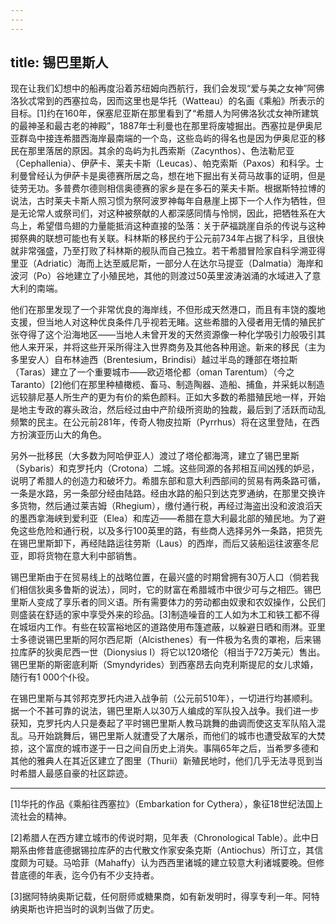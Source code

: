 ```yaml
---
---
---
```

title: 锡巴里斯人
---




现在让我们幻想中的船再度沿着苏纽姆向西航行，我们会发现“爱与美之女神”阿佛洛狄忒常到的西塞拉岛，因而这里也是华托（Watteau）的名画《乘船》所表示的目标。[1]约在160年，保塞尼亚斯在那里看到了“希腊人为阿佛洛狄忒女神所建筑的最神圣和最古老的神殿”，1887年士利曼也在那里将废墟掘出。西塞拉是伊奥尼亚群岛中接连希腊西海岸最南端的一个岛，这些岛屿的得名也是因为伊奥尼亚的移民在那里落居的原因。其余的岛屿为扎西索斯（Zacynthos）、色法勒尼亚（Cephallenia）、伊萨卡、莱夫卡斯（Leucas）、帕克索斯（Paxos）和科孚。士利曼曾经认为伊萨卡是奥德赛所居之岛，想在地下掘出有关荷马故事的证明，但是徒劳无功。多普费尔德则相信奥德赛的家乡是在多石的莱夫卡斯。根据斯特拉博的说法，古时莱夫卡斯人照习惯为祭阿波罗神每年自悬崖上掷下一个人作为牺牲，但是无论常人或祭司们，对这种被祭献的人都深感同情与怜悯，因此，把牺牲系在大鸟上，希望借鸟翅的力量能抵消这种直接的坠落：关于萨福跳崖自杀的传说与这种掷祭典的联想可能也有关联。科林斯的移民约于公元前734年占据了科孚，且很快就非常强盛，乃至打败了科林斯的舰队而自己独立。若干希腊冒险家自科孚溯亚得里亚（Adriatic）海而上达至威尼斯，一部分人在达尔马提亚（Dalmatia）海岸和波河（Po）谷地建立了小殖民地，其他的则渡过50英里波涛汹涌的水域进入了意大利的南端。

他们在那里发现了一个非常优良的海岸线，不但形成天然港口，而且有丰饶的腹地支援，但当地人对这种优良条件几乎视若无睹。这些希腊的入侵者用无情的殖民扩张夺得了这个沿海地区——当地人未曾开发的天然资源像一种化学吸引力般吸引其他人来开采，并将这些开采所得注入世界商务及其他各种用途。新来的移民（主为多里安人）自布林迪西（Brentesium，Brindisi）越过半岛的踵部在塔拉斯（Taras）建立了一个重要城市——欧迈塔伦都（oman Tarentum）（今之Taranto）[2]他们在那里种植橄榄、畜马、制造陶器、造船、捕鱼，并采蚝以制造远较腓尼基人所生产的更为有价的紫色颜料。正如大多数的希腊殖民地一样，开始是地主专政的寡头政治，然后经过由中产阶级所资助的独裁，最后到了活跃而动乱频繁的民主。在公元前281年，传奇人物皮拉斯（Pyrrhus）将在这里登陆，在西方扮演亚历山大的角色。

另外一批移民（大多数为阿哈伊亚人）渡过了塔伦都海湾，建立了锡巴里斯（Sybaris）和克罗托内（Crotona）二城。这些同源的各邦相互间凶残的妒忌，说明了希腊人的创造力和破坏力。希腊东部和意大利西部间的贸易有两条路可循，一条是水路，另一条部分经由陆路。经由水路的船只到达克罗通纳，在那里交换许多货物，然后通过莱吉姆（Rhegium），缴付通行税，再经过海盗出没和波浪滔天的墨西拿海峡到爱利亚（Elea）和库迈——希腊在意大利最北部的殖民地。为了避免这些危险和通行税，以及多行100英里的路，有些商人选择另外一条路，把货先在锡巴里斯卸下，再经陆路运往劳斯（Laus）的西岸，而后又装船运往波塞冬尼亚，即将货物在意大利中部销售。

锡巴里斯由于在贸易线上的战略位置，在最兴盛的时期曾拥有30万人口（倘若我们相信狄奥多鲁斯的说法），同时，它的财富在希腊城市中很少可与之相匹。锡巴里斯人变成了享乐者的同义语。所有需要体力的劳动都由奴隶和农奴操作，公民们则盛装在舒适的家中享受外来的珍品。[3]制造噪音的工人如为木工和铁工都不得在城垣内工作。有些在较富裕地区的道路使用布篷遮蔽，以躲避日晒和雨淋。亚里士多德说锡巴里斯的阿尔西尼斯（Alcisthenes）有一件极为名贵的罩袍，后来锡拉库萨的狄奥尼西一世（Dionysius Ⅰ）将它以120塔伦（相当于72万美元）售出。锡巴里斯的斯密底利斯（Smyndyrides）到西塞昂去向克利斯提尼的女儿求婚，随行有1 000个仆役。

在锡巴里斯与其邻邦克罗托内进入战争前（公元前510年），一切进行均甚顺利。据一个不甚可靠的说法，锡巴里斯人以30万人编成的军队投入战争。我们进一步获知，克罗托内人只是奏起了平时锡巴里斯人教马跳舞的曲调而使这支军队陷入混乱。马开始跳舞后，锡巴里斯人就遭受了大屠杀，而他们的城市也遭受敌军的大焚掠，这个富庶的城市遂于一日之间自历史上消失。事隔65年之后，当希罗多德和其他的雅典人在其近区建立了图里（Thurii）新殖民地时，他们几乎无法寻觅到当时希腊人最感自豪的社区踪迹。



* * *



[1]华托的作品《乘船往西塞拉》（Embarkation for Cythera），象征18世纪法国上流社会的精神。

[2]希腊人在西方建立城市的传说时期，见年表（Chronological Table）。此中日期系由修昔底德据锡拉库萨的古代散文作家安条克斯（Antiochus）所订立，其信度颇为可疑。马哈菲（Mahaffy）认为西西里诸城的建立较意大利诸城要晚。但修昔底德的年表，迄今仍有不少支持者。

[3]据阿特纳奥斯记载，任何厨师或糖果商，如有新发明时，得享专利一年。阿特纳奥斯也许把当时的讽刺当做了历史。